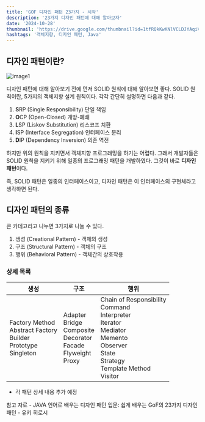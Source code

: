 ```yaml
---
title: 'GOF 디자인 패턴 23가지 - 시작'
description: '23가지 디자인 패턴에 대해 알아보자'
date: '2024-10-28'
thumbnail: 'https://drive.google.com/thumbnail?id=1tfRQkKwKNlVCLDJYAqiVNNBL-B62PtEF&sz=w1000'
hashtags: '객체지향, 디자인 패턴, Java'
---
```


## 디자인 패턴이란?

![image1](https://drive.google.com/thumbnail?id=1e4c2JNrnvmHEf1tyoMv_KElpgTd0RDOd&sz=w1000)

디자인 패턴에 대해 알아보기 전에 먼저 SOLID 원칙에 대해 알아보면 좋다.
SOLID 원칙이란, 5가지의 객체지향 설계 원칙이다. 각각 간단히 설명하면 다음과 같다.

1. **S**RP (Single Responsibility) 단일 책임
2. **O**CP (Open-Closed) 개방-폐쇄
3. **L**SP (Liskov Substitution) 리스코프 치환
4. **I**SP (Interface Segregation) 인터페이스 분리
5. **D**IP (Dependency Inversion) 의존 역전

하지만 위의 원칙을 지키면서 객체지향 프로그래밍을 하기는 어렵다. 그래서 개발자들은 SOLID 원칙을 지키기 위해 일종의 프로그래밍 패턴을 개발하였다. 그것이 바로 **디자인 패턴**이다.

즉, SOLID 패턴은 일종의 인터페이스이고, 디자인 패턴은 이 인터페이스의 구현체라고 생각하면 된다.

## 디자인 패턴의 종류

큰 카테고리고 나누면 3가지로 나눌 수 있다.

1. 생성 (Creational Pattern) - 객체의 생성
2. 구조 (Structural Pattern) - 객체의 구조
3. 행위 (Behavioral Pattern) - 객체간의 상호작용

### 상세 목록

| 생성                                                                          | 구조                                                                                      | 행위                                                                                                                                                                      |
|-----------------------------------------------------------------------------|-----------------------------------------------------------------------------------------|-------------------------------------------------------------------------------------------------------------------------------------------------------------------------|
| Factory Method<br/>Abstract Factory<br/>Builder<br/>Prototype<br/>Singleton | Adapter<br/> Bridge<br/> Composite<br/> Decorator<br/> Facade<br/> Flyweight<br/> Proxy | Chain of Responsibility<br/> Command<br/> Interpreter<br/> Iterator<br/> Mediator<br/> Memento<br/> Observer<br/> State<br/> Strategy<br/> Template Method<br/> Visitor |

- 각 패턴 상세 내용 추가 예정

참고 자료 - JAVA 언어로 배우는 디자인 패턴 입문: 쉽게 배우는 GoF의 23가지 디자인 패턴 - 유키 히로시

[//]: # (<a href="https://www.1k6m0s1.com/디자인_패턴/template" target="_blank" className="a-mdx">template</a>)